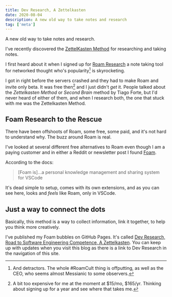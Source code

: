```yaml
---
title: Dev Research, A Zettelkasten
date: 2020-08-04
description: A new old way to take notes and research
tag: ['meta']
---
```

A new old way to take notes and research.

I've recently discovered the [ZettelKasten Method](https://zettelkasten.de/posts/overview/) for researching and taking notes.

I first heard about it when I signed up for [Roam Research](https://roamresearch.com/) a note taking tool for networked thought who's popularity[^1] is skyrocketing.



I got in right before the servers crashed and they had to make Roam and invite only beta. It was free then[^2] and I just didn't *get* it. People talked about the *Zettelkasten Method* or *Second Brain* method by Tiago Forte, but I'd never heard of either of them, and when I research both, the one that stuck with me was the Zettelkasten Method.

## Foam Research to the Rescue

There have been offshoots of Roam, some free, some paid, and it's not hard to understand why. The buzz around Roam is real.

I've looked at several different free alternatives to Roam even though I am a paying customer and in either a Reddit or newsletter post I found [Foam](https://foambubble.github.io/foam/).

According to the docs:

> [Foam is]...a personal knowledge management and sharing system for VSCode

It's dead simple to setup, comes with its own extensions, and as you can see here, looks and *feels* like Roam, only in VSCode.


## Just a way to connect the dots

Basically, this method is a way to collect information, link it together, to help you think more creatively.

I've published my Foam bubbles on GitHub Pages. It's called [Dev Research, Road to Software Engineering Competence, A Zettelkasten](https://research.tiffanywhite.dev/). You can keep up with updates when you visit this blog as there is a link to Dev Research in the navigation of this site.


[^1]: And detractors. The whole #RoamCult thing is offputting, as well as the CEO, who seems almost Messianic to some observers.
[^2]: A bit too expensive for me at the moment at $15/mo, $165/yr. Thinking about signing up for a year and see where that takes me.